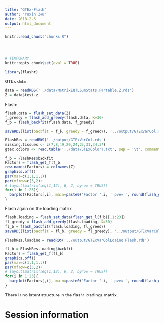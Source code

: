 ```yaml
---
title: "GTEx-Flash"
author: "Yuxin Zou"
date: 2018-2-6
output: html_document
---
```


```r
knitr::read_chunk("chunks.R")
```

<!-- Update knitr chunk options -->
```r
```

<!-- Insert the date the file was last updated -->
```r
```

<!-- Insert the code version (Git commit SHA1) if Git repository exists and R
 package git2r is installed -->
```r
```

```r
# TEMPORARY.
knitr::opts_chunk$set(eval = TRUE)
```

```r
library(flashr)
```

GTEx data
```r
data = readRDS('../data/MatrixEQTLSumStats.Portable.Z.rds')
Z = data$test.z
```

Flash:
```r
flash.data = flash_set_data(Z)
f_greedy = flash_add_greedy(flash.data, K=30)
f_b = flash_backfit(flash.data, f_greedy)

saveRDS(list(backfit = f_b, greedy = f_greedy), '../output/GTExVarCol.rds')
```

```r
FlashRes = readRDS('../output/GTExVarCol.rds')
missing.tissues <- c(7,8,19,20,24,25,31,34,37)
gtex.colors <- read.table('../data/GTExColors.txt', sep = '\t', comment.char = '')[-missing.tissues,2]
```

```r
f_b = FlashRes$backfit
Factors = flash_get_f(f_b)
row.names(Factors) = colnames(Z)
graphics.off()
par(mar=c(1,1,1,1))
par(mfrow=c(3,2))
# layout(matrix(seq(1,12), 6, 2, byrow = TRUE))
for(i in 1:23){
  barplot(Factors[,i], main=paste0('Factor ',i, ' pve= ', round(flash_get_pve(f_b)[i],3)), las=2, cex.names = 0.4, col=as.character(gtex.colors), names="")
}
```

Flash again on the loading matrix
```r
flash.loading = flash_set_data(flash_get_l(f_b)[,1:23])
fl_greedy = flash_add_greedy(flash.loading, K=30)
fl_b = flash_backfit(flash.loading, fl_greedy)
saveRDS(list(backfit = fl_b, greedy = fl_greedy), '../output/GTExVarColLoaing_Flash.rds')
```

```r
FlashRes.loading = readRDS('../output/GTExVarColLoaing_Flash.rds')
```

```r
fl_b = FlashRes.loading$backfit
Factors = flash_get_f(fl_b)
graphics.off()
par(mar=c(1,1,1,1))
par(mfrow=c(3,2))
# layout(matrix(seq(1,12), 6, 2, byrow = TRUE))
for(i in 1:23){
  barplot(Factors[,i], main=paste0('Factor ',i, ' pve= ', round(flash_get_pve(fl_b)[i],3)), las=2, cex.names = 0.4, col=as.character(gtex.colors), names="")
}
```

There is no latent structure in the flashr loadings matrix.

# Session information

<!-- Insert the session information into the document -->
```r
```
